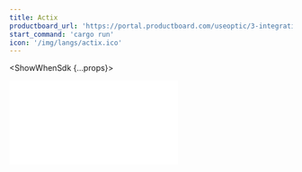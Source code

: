 ```yaml
---
title: Actix
productboard_url: 'https://portal.productboard.com/useoptic/3-integrations-board/c/19-actix'
start_command: 'cargo run'
icon: '/img/langs/actix.ico'
---
```



<FrameworksPreflight />

<ShowWhenSdk {...props}>

<iframe
  style={{width: '100%', height: 800}}
  src={frontMatter.productboard_url}
  frameBorder="0"
/>

</ShowWhenSdk>

<ShowWhenProxy {...props}>

<FrameworksProxyMode start_command={frontMatter.start_command} />

### Connect to Optic

Edit the `optic.yml` file created when you ran `api init`. For a proxy, you'll need to define the command to start your API and the port on which Optic should listen. Optic will tell your application to start on a specific port with the `PORT` environment variable. We recommend starting Optic on the port your project listens on today, so all of your consumers, such as tests and local clients, work without any changes.

#### Configuring optic.yml

<CodeBlock className="language-yml" children={`
tasks:
  start:
    command: ${frontMatter.start_command}
    inboundUrl: http://localhost:4000
`.trim()}>
</CodeBlock>

#### Configuring your project

```rust title=Before
HttpServer::new(...)
    .bind("127.0.0.1:4000")?
    .run()
    .await
```

```rust title=After
let port = env::var("PORT").unwrap_or_else(|e| {
    return "4000".to_string()
});

HttpServer::new(...)
    .bind(format!("127.0.0.1:{}" , port))?
    .run()
    .await
```

<br />
<br />

<FrameworksProxyValidate />

<FrameworksMidleware framework={frontMatter.title} />

</ShowWhenProxy>

## Next step: Document your first endpoint

Now Optic is integrated with your API, and you've confirmed traffic is flowing properly. Congratulations! Since you captured some traffic while testing the integration, now is a great time to [document your first endpoint](/document/baseline). 

**Having trouble?** [Open an issue on GitHub](https://github.com/opticdev/optic/issues/new)
